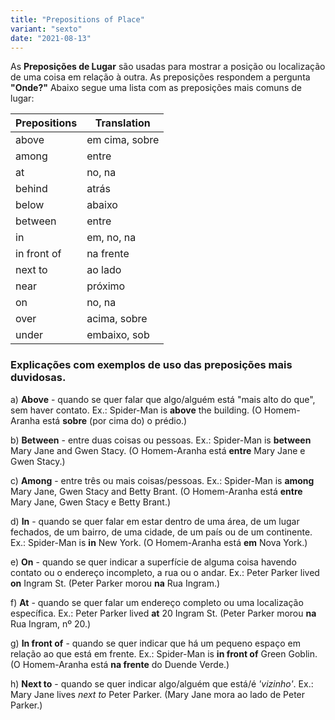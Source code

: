 ```yaml
---
title: "Prepositions of Place"
variant: "sexto"
date: "2021-08-13"
---
```


As **Preposições de Lugar** são usadas para mostrar a posição ou localização de uma coisa em relação à outra. As preposições respondem a pergunta **"Onde?"** Abaixo segue uma lista com as preposições mais comuns de lugar:

| Prepositions | Translation    |
| ------------ | -------------- |
| above        | em cima, sobre |
| among        | entre          |
| at           | no, na         |
| behind       | atrás          |
| below        | abaixo         |
| between      | entre          |
| in           | em, no, na     |
| in front of  | na frente      |
| next to      | ao lado        |
| near         | próximo        |
| on           | no, na         |
| over         | acima, sobre   |
| under        | embaixo, sob   |

### Explicações com exemplos de uso das preposições mais duvidosas.

a) **Above** - quando se quer falar que algo/alguém está "mais alto do que", sem haver contato. Ex.: Spider-Man is **above** the building. (O Homem-Aranha está **sobre** (por cima do) o prédio.)

b) **Between** - entre duas coisas ou pessoas. Ex.: Spider-Man is **between** Mary Jane and Gwen Stacy. (O Homem-Aranha está **entre** Mary Jane e Gwen Stacy.)

c) **Among** - entre três ou mais coisas/pessoas. Ex.: Spider-Man is **among** Mary Jane, Gwen Stacy and Betty Brant. (O Homem-Aranha está **entre** Mary Jane, Gwen Stacy e Betty Brant.)

d) **In** - quando se quer falar em estar dentro de uma área, de um lugar fechados, de um bairro, de uma cidade, de um país ou de um continente. Ex.: Spider-Man is **in** New York. (O Homem-Aranha está **em** Nova York.)

e) **On** - quando se quer indicar a superfície de alguma coisa havendo contato ou o endereço incompleto, a rua ou o andar. Ex.: Peter Parker lived **on** Ingram St. (Peter Parker morou **na** Rua Ingram.)

f) **At** - quando se quer falar um endereço completo ou uma localização específica. Ex.: Peter Parker lived **at** 20 Ingram St. (Peter Parker morou **na** Rua Ingram, nº 20.)

g) **In front of** - quando se quer indicar que há um pequeno espaço em relação ao que está em frente. Ex.: Spider-Man is **in front of** Green Goblin. (O Homem-Aranha está **na frente** do Duende Verde.)

h) **Next to** - quando se quer indicar algo/alguém que está/é _'vizinho'_. Ex.: Mary Jane lives _next to_ Peter Parker. (Mary Jane mora ao lado de Peter Parker.)
